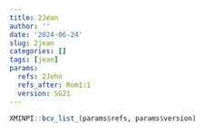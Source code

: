 ```yaml
---
title: 2Jean
author: ''
date: '2024-06-24'
slug: 2jean
categories: []
tags: [jean]
params:
  refs: 2John
  refs_after: Rom1:1
  version: SG21
---
```


```r
XMINPI::bcv_list_(params$refs, params$version)
```
